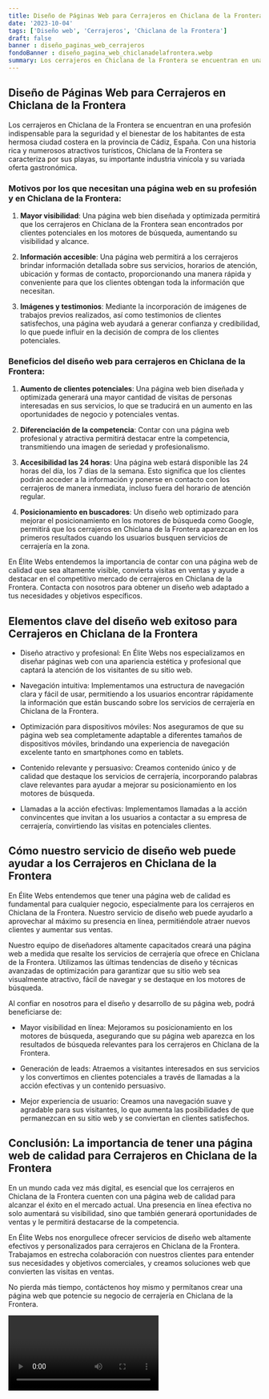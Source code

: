 ```yaml
---
title: Diseño de Páginas Web para Cerrajeros en Chiclana de la Frontera
date: '2023-10-04'
tags: ['Diseño web', 'Cerrajeros', 'Chiclana de la Frontera']
draft: false
banner : diseño_paginas_web_cerrajeros
fondoBanner : diseño_pagina_web_chiclanadelafrontera.webp
summary: Los cerrajeros en Chiclana de la Frontera se encuentran en una profesión indispensable para la seguridad y el bienestar de los habitantes de esta hermosa ciudad costera en la provincia de Cádiz, España. Con una historia rica y numerosos atractivos turísticos, Chiclana de la Frontera se caracteriza por sus playas, su importante industria vinícola y su variada oferta gastronómica.
---
```


## Diseño de Páginas Web para Cerrajeros en Chiclana de la Frontera

Los cerrajeros en Chiclana de la Frontera se encuentran en una profesión indispensable para la seguridad y el bienestar de los habitantes de esta hermosa ciudad costera en la provincia de Cádiz, España. Con una historia rica y numerosos atractivos turísticos, Chiclana de la Frontera se caracteriza por sus playas, su importante industria vinícola y su variada oferta gastronómica.

### Motivos por los que necesitan una página web en su profesión y en Chiclana de la Frontera:

1. **Mayor visibilidad**: Una página web bien diseñada y optimizada permitirá que los cerrajeros en Chiclana de la Frontera sean encontrados por clientes potenciales en los motores de búsqueda, aumentando su visibilidad y alcance.

2. **Información accesible**: Una página web permitirá a los cerrajeros brindar información detallada sobre sus servicios, horarios de atención, ubicación y formas de contacto, proporcionando una manera rápida y conveniente para que los clientes obtengan toda la información que necesitan.

3. **Imágenes y testimonios**: Mediante la incorporación de imágenes de trabajos previos realizados, así como testimonios de clientes satisfechos, una página web ayudará a generar confianza y credibilidad, lo que puede influir en la decisión de compra de los clientes potenciales.

### Beneficios del diseño web para cerrajeros en Chiclana de la Frontera:

1. **Aumento de clientes potenciales**: Una página web bien diseñada y optimizada generará una mayor cantidad de visitas de personas interesadas en sus servicios, lo que se traducirá en un aumento en las oportunidades de negocio y potenciales ventas.

2. **Diferenciación de la competencia**: Contar con una página web profesional y atractiva permitirá destacar entre la competencia, transmitiendo una imagen de seriedad y profesionalismo.

3. **Accesibilidad las 24 horas**: Una página web estará disponible las 24 horas del día, los 7 días de la semana. Esto significa que los clientes podrán acceder a la información y ponerse en contacto con los cerrajeros de manera inmediata, incluso fuera del horario de atención regular.

4. **Posicionamiento en buscadores**: Un diseño web optimizado para mejorar el posicionamiento en los motores de búsqueda como Google, permitirá que los cerrajeros en Chiclana de la Frontera aparezcan en los primeros resultados cuando los usuarios busquen servicios de cerrajería en la zona.

En Élite Webs entendemos la importancia de contar con una página web de calidad que sea altamente visible, convierta visitas en ventas y ayude a destacar en el competitivo mercado de cerrajeros en Chiclana de la Frontera. Contacta con nosotros para obtener un diseño web adaptado a tus necesidades y objetivos específicos.

<GifSeo />

<Cta />

## Elementos clave del diseño web exitoso para Cerrajeros en Chiclana de la Frontera

- Diseño atractivo y profesional: En Élite Webs nos especializamos en diseñar páginas web con una apariencia estética y profesional que captará la atención de los visitantes de su sitio web.

- Navegación intuitiva: Implementamos una estructura de navegación clara y fácil de usar, permitiendo a los usuarios encontrar rápidamente la información que están buscando sobre los servicios de cerrajería en Chiclana de la Frontera.

- Optimización para dispositivos móviles: Nos aseguramos de que su página web sea completamente adaptable a diferentes tamaños de dispositivos móviles, brindando una experiencia de navegación excelente tanto en smartphones como en tablets.

- Contenido relevante y persuasivo: Creamos contenido único y de calidad que destaque los servicios de cerrajería, incorporando palabras clave relevantes para ayudar a mejorar su posicionamiento en los motores de búsqueda.

- Llamadas a la acción efectivas: Implementamos llamadas a la acción convincentes que invitan a los usuarios a contactar a su empresa de cerrajería, convirtiendo las visitas en potenciales clientes.

## Cómo nuestro servicio de diseño web puede ayudar a los Cerrajeros en Chiclana de la Frontera

En Élite Webs entendemos que tener una página web de calidad es fundamental para cualquier negocio, especialmente para los cerrajeros en Chiclana de la Frontera. Nuestro servicio de diseño web puede ayudarlo a aprovechar al máximo su presencia en línea, permitiéndole atraer nuevos clientes y aumentar sus ventas.

Nuestro equipo de diseñadores altamente capacitados creará una página web a medida que resalte los servicios de cerrajería que ofrece en Chiclana de la Frontera. Utilizamos las últimas tendencias de diseño y técnicas avanzadas de optimización para garantizar que su sitio web sea visualmente atractivo, fácil de navegar y se destaque en los motores de búsqueda.

Al confiar en nosotros para el diseño y desarrollo de su página web, podrá beneficiarse de:

- Mayor visibilidad en línea: Mejoramos su posicionamiento en los motores de búsqueda, asegurando que su página web aparezca en los resultados de búsqueda relevantes para los cerrajeros en Chiclana de la Frontera.

- Generación de leads: Atraemos a visitantes interesados en sus servicios y los convertimos en clientes potenciales a través de llamadas a la acción efectivas y un contenido persuasivo.

- Mejor experiencia de usuario: Creamos una navegación suave y agradable para sus visitantes, lo que aumenta las posibilidades de que permanezcan en su sitio web y se conviertan en clientes satisfechos.

## Conclusión: La importancia de tener una página web de calidad para Cerrajeros en Chiclana de la Frontera

En un mundo cada vez más digital, es esencial que los cerrajeros en Chiclana de la Frontera cuenten con una página web de calidad para alcanzar el éxito en el mercado actual. Una presencia en línea efectiva no solo aumentará su visibilidad, sino que también generará oportunidades de ventas y le permitirá destacarse de la competencia.

En Élite Webs nos enorgullece ofrecer servicios de diseño web altamente efectivos y personalizados para cerrajeros en Chiclana de la Frontera. Trabajamos en estrecha colaboración con nuestros clientes para entender sus necesidades y objetivos comerciales, y creamos soluciones web que convierten las visitas en ventas.

No pierda más tiempo, contáctenos hoy mismo y permítanos crear una página web que potencie su negocio de cerrajería en Chiclana de la Frontera.

<Video />

<CtaBot job='Cerrajeros' city='Chiclana de la Frontera'/>

<Gmaps query='Chiclana de la Frontera+españa+maps' />
